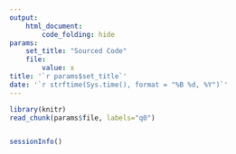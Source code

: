 ```yaml
---
output: 
    html_document:
        code_folding: hide
params:
    set_title: "Sourced Code"
    file:
        value: x
title: '`r params$set_title`'
date: '`r strftime(Sys.time(), format = "%B %d, %Y")`'
---
```


<!-- Allows wrapping in wide output --> 
<style>
pre {
  overflow-x: auto;
}
pre code {
  word-wrap: normal;
  white-space: pre;
}
</style>

```r
library(knitr)
read_chunk(params$file, labels="q0")
```
 
```r
```

```r
sessionInfo()
```